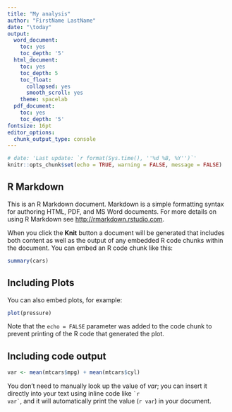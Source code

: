 ```yaml
---
title: "My analysis"
author: "FirstName LastName"
date: "\today"
output:
  word_document:
    toc: yes
    toc_depth: '5'
  html_document:
    toc: yes
    toc_depth: 5
    toc_float:
      collapsed: yes
      smooth_scroll: yes
    theme: spacelab
  pdf_document:
    toc: yes
    toc_depth: '5'
fontsize: 16pt
editor_options:
  chunk_output_type: console
---
```


```r
# date: 'Last update: `r format(Sys.time(), ''%d %B, %Y'')`'
knitr::opts_chunk$set(echo = TRUE, warning = FALSE, message = FALSE)
```

## R Markdown

This is an R Markdown document. Markdown is a simple formatting syntax for authoring HTML, PDF, and MS Word documents. For more details on using R Markdown see <http://rmarkdown.rstudio.com>.

When you click the **Knit** button a document will be generated that includes both content as well as the output of any embedded R code chunks within the document. You can embed an R code chunk like this:

```r
summary(cars)
```

## Including Plots

You can also embed plots, for example:

```r
plot(pressure)
```

Note that the `echo = FALSE` parameter was added to the code chunk to prevent printing of the R code that generated the plot.

## Including code output

```r
var <- mean(mtcars$mpg) + mean(mtcars$cyl)
```

You don't need to manually look up the value of *var*; you can insert it directly into your text using inline code like <code>&#96;r var&#96;</code>, and it will automatically print the value (`r var`) in your document.